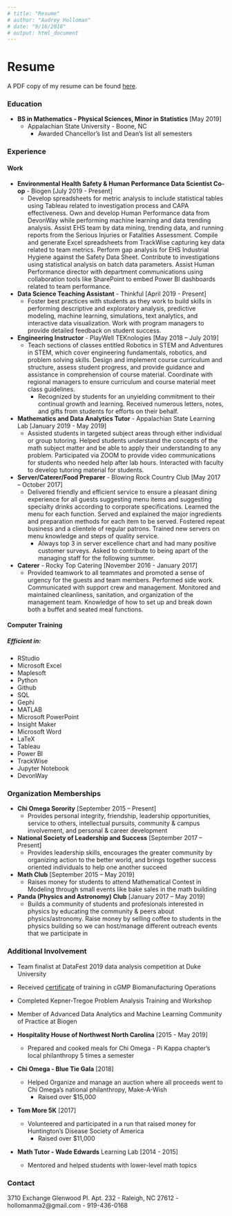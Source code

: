 ```yaml
---
# title: "Resume"
# author: "Audrey Holloman"
# date: "9/16/2018"
# output: html_document
---
```

# **Resume**

A PDF copy of my resume can be found [here](resume.pdf).

### Education

* **BS in Mathematics - Physical Sciences, Minor in Statistics** [May 2019]
    * Appalachian State University - Boone, NC
        * Awarded Chancellor's list and Dean's list all semesters

### Experience

#### Work

* **Environmental Health Safety & Human Performance Data Scientist Co-op** - Biogen [July 2019 - Present]
    * Develop spreadsheets for metric analysis to include statistical tables using Tableau related to investigation process and CAPA effectiveness. Own and develop Human Performance data from DevonWay while performing machine learning and data trending analysis. Assist EHS team by data mining, trending data, and running reports from the Serious Injuries or Fatalities Assessment. Compile and generate Excel spreadsheets from TrackWise capturing key data related to team metrics. Perform gap analysis for EHS Industrial Hygiene against the Safety Data Sheet. Contribute to investigations using statistical analysis on batch data parameters. Assist Human Performance director with department communications using collaboration tools like SharePoint to embed Power BI dashboards related to team performance.

* **Data Science Teaching Assistant** - Thinkful [April 2019 - Present]
    * Foster best practices with students as they work to build skills in performing descriptive and exploratory analysis, predictive modeling, machine learning, simulations, text analytics, and interactive data visualization. Work with program managers to provide detailed feedback on student success.

* **Engineering Instructor** - PlayWell TEKnologies [May 2018 – July 2019]
    * Teach sections of classes entitled Robotics in STEM and Adventures in STEM, which cover engineering fundamentals, robotics, and problem solving skills. Design and implement course curriculum and structure, assess student progress, and provide guidance and assistance in comprehension of course material. Coordinate with regional managers to ensure curriculum and course material meet class guidelines.
        * Recognized by students for an unyielding commitment to their continual growth and learning. Received numerous letters, notes, and gifts from students for efforts on their behalf.

* **Mathematics and Data Analytics Tutor** - Appalachian State Learning Lab [January 2019 - May 2019]
    * Assisted students in targeted subject areas through either individual or group tutoring. Helped students understand the concepts of the math subject matter and be able to apply their understanding to any problem. Participated via ZOOM to provide video communications for students who needed help after lab hours. Interacted with faculty to develop tutoring material for students.

* **Server/Caterer/Food Preparer** - Blowing Rock Country Club [May 2017 – October 2017]
    * Delivered friendly and efficient service to ensure a pleasant dining experience for all guests suggesting menu items and suggesting specialty drinks according to corporate specifications. Learned the menu for each function. Served and explained the major ingredients and preparation methods for each item to be served. Fostered repeat business and a clientele of regular patrons. Trained new servers on menu knowledge and steps of quality service.
        * Always top 3 in server excellence chart and had many positive customer surveys. Asked to contribute to being apart of the managing staff for the following summer.

* **Caterer** - Rocky Top Catering [November 2016 - January 2017]
    * Provided teamwork to all teammates and promoted a sense of urgency for the guests and team members. Performed side work. Communicated with support crew and management. Monitored and maintained cleanliness, sanitation, and organization of the management team. Knowledge of how to set up and break down both a buffet and seated meal functions.

#### Computer Training

##### Efficient in:

* RStudio
* Microsoft Excel
* Maplesoft
* Python
* Github
* SQL
* Gephi
* MATLAB
* Microsoft PowerPoint
* Insight Maker
* Microsoft Word
* LaTeX
* Tableau
* Power BI
* TrackWise
* Jupyter Notebook
* DevonWay

### Organization Memberships

* **Chi Omega Sorority** [September 2015 – Present]
    * Provides personal integrity, friendship, leadership opportunities, service to others, intellectual pursuits, community & campus involvement, and personal & career development

* **National Society of Leadership and Success** [September 2017 – Present]
    * Provides leadership skills, encourages the greater community by organizing action to the better world, and brings together success oriented individuals to help one another succeed

* **Math Club** [September 2015 – May 2019]
    * Raises money for students to attend Mathematical Contest in Modeling through small events like bake sales in the math building

* **Panda (Physics and Astronomy) Club** [January 2017 – May 2019]
    * Builds a community of students and profesionals interested in physics by educating the community & peers about physics/astronomy. Raise money by selling coffee to students in the physics building so we can host/manage different outreach events that we participate in
  
### Additional Involvement

* Team finalist at DataFest 2019 data analysis competition at Duke University

* Received [certificate](cGMP BTEC.pdf) of	training	in	cGMP	Biomanufacturing Operations

* Completed Kepner-Tregoe Problem Analysis Training and Workshop

* Member of Advanced Data Analytics and Machine Learning Community of Practice at Biogen

* **Hospitality House of Northwest North Carolina** [2015 - May 2019]
    * Prepared and cooked meals for Chi Omega - Pi Kappa chapter's local philanthropy 5 times a semester
    
* **Chi Omega - Blue Tie Gala** [2018]
    * Helped Organize and manage an auction where all proceeds went to Chi Omega's national philanthropy, Make-A-Wish
        * Raised over $15,000

* **Tom More 5K** [2017]
    * Volunteered and participated in a run that raised money for Huntington's Disease Society of America
        * Raised over $11,000

* **Math Tutor - Wade Edwards** Learning Lab [2014 - 2015]
    * Mentored and helped students with lower-level math topics

### Contact

3710 Exchange Glenwood Pl. Apt. 232 - Raleigh, NC 27612 - hollomanma2@gmail.com - 919-436-0168